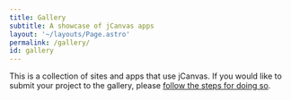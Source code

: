 ```yaml
---
title: Gallery
subtitle: A showcase of jCanvas apps
layout: '~/layouts/Page.astro'
permalink: /gallery/
id: gallery
---
```


This is a collection of sites and apps that use jCanvas. If you would like to submit your project to the gallery, please [follow the steps for doing so](/support/#gallery).

<GalleryEntries/>

